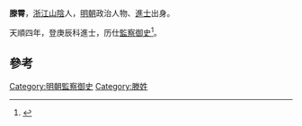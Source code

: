 '''滕霄'''，[[浙江|浙江]][[山陰|山陰]]人，[[明朝|明朝]]政治人物、[[進士|進士]]出身。

天順四年，登庚辰科進士，历仕[[監察御史|監察御史]]<ref>{{cite news|title=《绍兴市志 卷44 第二章  历代进士名录》|url=http://www.sxlib.com:8080/web/gycslou/sxsz/44z2.htm|accessdate=2013-07-25|newspaper=绍兴图书馆|deadurl=yes|archiveurl=https://archive.is/20120914053252/http://www.sxlib.com:8080/web/gycslou/sxsz/44z2.htm|archivedate=2012-09-14}}</ref>。

==參考==
{{reflist}}
{{明朝人物小作品}}
{{天順四年庚辰科殿試金榜}}
[[Category:明朝監察御史|Category:明朝監察御史]]
[[Category:滕姓|Category:滕姓]]